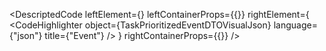
<DescriptedCode
  leftElement={<TaskPrioritizedEventDTODesc />}
  leftContainerProps={{}}
  rightElement={
    <CodeHighlighter
      object={TaskPrioritizedEventDTOVisualJson}
      language={"json"}
      title={"Event"}
    />
  }
  rightContainerProps={{}}
/>
